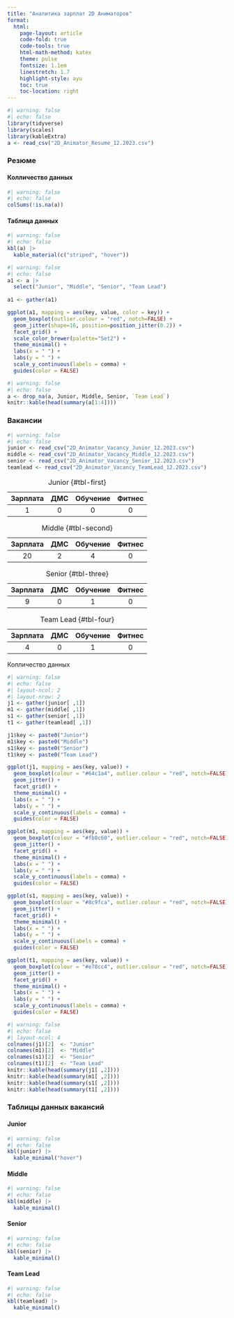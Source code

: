 ```yaml
---
title: "Аналитика зарплат 2D Аниматоров"
format: 
  html:
    page-layout: article
    code-fold: true
    code-tools: true
    html-math-method: katex
    theme: pulse
    fontsize: 1.1em
    linestretch: 1.7
    highlight-style: ayu
    toc: true
    toc-location: right
---
```


```r
#| warning: false
#| echo: false
library(tidyverse)
library(scales)
library(kableExtra)
a <- read_csv("2D_Animator_Resume_12.2023.csv")
```

### Резюме

::: {.panel-tabset}

#### Колличество данных

```r
#| warning: false
#| echo: false
colSums(!is.na(a))
```

#### Таблица данных

```r
#| warning: false
#| echo: false
kbl(a) |> 
  kable_material(c("striped", "hover"))
```

:::

```r
#| warning: false
#| echo: false
a1 <- a |> 
  select("Junior", "Middle", "Senior", "Team Lead")
  
a1 <- gather(a1)

ggplot(a1, mapping = aes(key, value, color = key)) +
  geom_boxplot(outlier.colour = "red", notch=FALSE) +
  geom_jitter(shape=16, position=position_jitter(0.2)) +
  facet_grid() +
  scale_color_brewer(palette="Set2") +
  theme_minimal() +
  labs(x = " ") +
  labs(y = " ") +
  scale_y_continuous(labels = comma) +
  guides(color = FALSE)
```

```r
#| warning: false
#| echo: false
a <- drop_na(a, Junior, Middle, Senior, `Team Lead`)
knitr::kable(head(summary(a[1:4])))
```

### Вакансии

```r
#| warning: false
#| echo: false
junior <- read_csv("2D_Animator_Vacancy_Junior_12.2023.csv")
middle <- read_csv("2D_Animator_Vacancy_Middle_12.2023.csv")
senior <- read_csv("2D_Animator_Vacancy_Senior_12.2023.csv")
teamlead <- read_csv("2D_Animator_Vacancy_TeamLead_12.2023.csv")
```

::: {#tbl-panel layout-ncol=2, layout-nrow=2}
| Зарплата | ДМС | Обучение | Фитнес |
|:--------:|:---:|:--------:|:------:|
| 1 | 0 | 0 | 0 |

: Junior {#tbl-first}

| Зарплата | ДМС | Обучение | Фитнес |
|:--------:|:---:|:--------:|:------:|
| 20 | 2 | 4 | 0 |

: Middle {#tbl-second}

| Зарплата | ДМС | Обучение | Фитнес |
|:--------:|:---:|:--------:|:------:|
| 9 | 0 | 1 | 0 |

: Senior {#tbl-three}

| Зарплата | ДМС | Обучение | Фитнес |
|:--------:|:---:|:--------:|:------:|
| 4 | 0 | 1 | 0 |

: Team Lead {#tbl-four}

Колличество данных
:::

```r
#| warning: false
#| echo: false
#| layout-ncol: 2
#| layout-nrow: 2
j1 <- gather(junior[ ,1])
m1 <- gather(middle[ ,1])
s1 <- gather(senior[ ,1])
t1 <- gather(teamlead[ ,1])

j1$key <- paste0("Junior")
m1$key <- paste0("Middle")
s1$key <- paste0("Senior")
t1$key <- paste0("Team Lead")

ggplot(j1, mapping = aes(key, value)) +
  geom_boxplot(colour = "#64c1a4", outlier.colour = "red", notch=FALSE) +
  geom_jitter() +
  facet_grid() +
  theme_minimal() +
  labs(x = " ") +
  labs(y = " ") +
  scale_y_continuous(labels = comma) + 
  guides(color = FALSE)

ggplot(m1, mapping = aes(key, value)) +
  geom_boxplot(colour = "#fb8c60", outlier.colour = "red", notch=FALSE) +
  geom_jitter() +
  facet_grid() +
  theme_minimal() +
  labs(x = " ") +
  labs(y = " ") +
  scale_y_continuous(labels = comma) + 
  guides(color = FALSE)

ggplot(s1, mapping = aes(key, value)) +
  geom_boxplot(colour = "#8c9fca", outlier.colour = "red", notch=FALSE) +
  geom_jitter() +
  facet_grid() +
  theme_minimal() +
  labs(x = " ") +
  labs(y = " ") +
  scale_y_continuous(labels = comma) + 
  guides(color = FALSE)

ggplot(t1, mapping = aes(key, value)) +
  geom_boxplot(colour = "#e78cc4", outlier.colour = "red", notch=FALSE) +
  geom_jitter() +
  facet_grid() +
  theme_minimal() +
  labs(x = " ") +
  labs(y = " ") +
  scale_y_continuous(labels = comma) + 
  guides(color = FALSE)
```

```r
#| warning: false
#| echo: false
#| layout-ncol: 4
colnames(j1)[2]  <- "Junior"
colnames(m1)[2]  <- "Middle"
colnames(s1)[2]  <- "Senior"
colnames(t1)[2]  <- "Team Lead"
knitr::kable(head(summary(j1[ ,2])))
knitr::kable(head(summary(m1[ ,2])))
knitr::kable(head(summary(s1[ ,2])))
knitr::kable(head(summary(t1[ ,2])))
```

### Таблицы данных вакансий

::: {.panel-tabset}

#### Junior

```r
#| warning: false
#| echo: false
kbl(junior) |> 
  kable_minimal("hover")
```

#### Middle

```r
#| warning: false
#| echo: false
kbl(middle) |> 
  kable_minimal()
```

#### Senior

```r
#| warning: false
#| echo: false
kbl(senior) |> 
  kable_minimal()
```

#### Team Lead

```r
#| warning: false
#| echo: false
kbl(teamlead) |> 
  kable_minimal()
```

:::